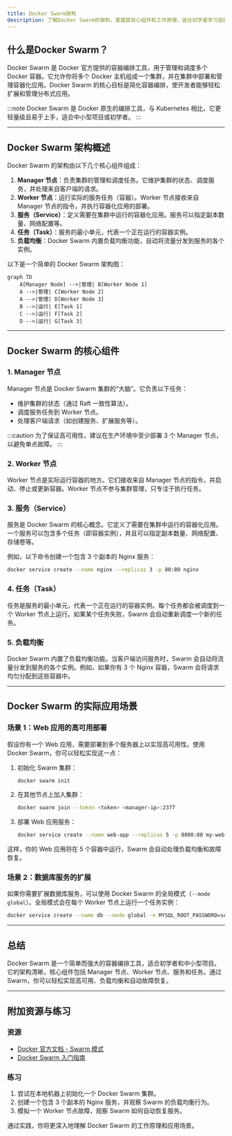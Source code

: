 ```yaml
---
title: Docker Swarm架构
description: 了解Docker Swarm的架构，掌握其核心组件和工作原理，适合初学者学习容器编排技术。
---
```


## 什么是Docker Swarm？

Docker Swarm 是 Docker 官方提供的容器编排工具，用于管理和调度多个 Docker 容器。它允许你将多个 Docker 主机组成一个集群，并在集群中部署和管理容器化应用。Docker Swarm 的核心目标是简化容器编排，使开发者能够轻松扩展和管理分布式应用。

:::note
Docker Swarm 是 Docker 原生的编排工具，与 Kubernetes 相比，它更轻量级且易于上手，适合中小型项目或初学者。
:::

---

## Docker Swarm 架构概述

Docker Swarm 的架构由以下几个核心组件组成：

1. **Manager 节点**：负责集群的管理和调度任务。它维护集群的状态、调度服务，并处理来自客户端的请求。
2. **Worker 节点**：运行实际的服务任务（容器）。Worker 节点接收来自 Manager 节点的指令，并执行容器化应用的部署。
3. **服务（Service）**：定义需要在集群中运行的容器化应用。服务可以指定副本数量、网络配置等。
4. **任务（Task）**：服务的最小单元，代表一个正在运行的容器实例。
5. **负载均衡**：Docker Swarm 内置负载均衡功能，自动将流量分发到服务的各个实例。

以下是一个简单的 Docker Swarm 架构图：

```mermaid
graph TD
    A[Manager Node] -->|管理| B[Worker Node 1]
    A -->|管理| C[Worker Node 2]
    A -->|管理| D[Worker Node 3]
    B -->|运行| E[Task 1]
    C -->|运行| F[Task 2]
    D -->|运行| G[Task 3]
```

---

## Docker Swarm 的核心组件

### 1. Manager 节点

Manager 节点是 Docker Swarm 集群的“大脑”。它负责以下任务：
- 维护集群的状态（通过 Raft 一致性算法）。
- 调度服务任务到 Worker 节点。
- 处理客户端请求（如创建服务、扩展服务等）。

:::caution
为了保证高可用性，建议在生产环境中至少部署 3 个 Manager 节点，以避免单点故障。
:::

### 2. Worker 节点

Worker 节点是实际运行容器的地方。它们接收来自 Manager 节点的指令，并启动、停止或更新容器。Worker 节点不参与集群管理，只专注于执行任务。

### 3. 服务（Service）

服务是 Docker Swarm 的核心概念。它定义了需要在集群中运行的容器化应用。一个服务可以包含多个任务（即容器实例），并且可以指定副本数量、网络配置、存储卷等。

例如，以下命令创建一个包含 3 个副本的 Nginx 服务：

```bash
docker service create --name nginx --replicas 3 -p 80:80 nginx
```

### 4. 任务（Task）

任务是服务的最小单元，代表一个正在运行的容器实例。每个任务都会被调度到一个 Worker 节点上运行。如果某个任务失败，Swarm 会自动重新调度一个新的任务。

### 5. 负载均衡

Docker Swarm 内置了负载均衡功能。当客户端访问服务时，Swarm 会自动将流量分发到服务的各个实例。例如，如果你有 3 个 Nginx 容器，Swarm 会将请求均匀分配到这些容器中。

---

## Docker Swarm 的实际应用场景

### 场景 1：Web 应用的高可用部署

假设你有一个 Web 应用，需要部署到多个服务器上以实现高可用性。使用 Docker Swarm，你可以轻松实现这一点：

1. 初始化 Swarm 集群：
   ```bash
   docker swarm init
   ```
2. 在其他节点上加入集群：
   ```bash
   docker swarm join --token <token> <manager-ip>:2377
   ```
3. 部署 Web 应用服务：
   ```bash
   docker service create --name web-app --replicas 5 -p 8080:80 my-web-app
   ```

这样，你的 Web 应用将在 5 个容器中运行，Swarm 会自动处理负载均衡和故障恢复。

### 场景 2：数据库服务的扩展

如果你需要扩展数据库服务，可以使用 Docker Swarm 的全局模式（`--mode global`）。全局模式会在每个 Worker 节点上运行一个任务实例：

```bash
docker service create --name db --mode global -e MYSQL_ROOT_PASSWORD=secret mysql
```

---

## 总结

Docker Swarm 是一个简单而强大的容器编排工具，适合初学者和中小型项目。它的架构清晰，核心组件包括 Manager 节点、Worker 节点、服务和任务。通过 Swarm，你可以轻松实现高可用、负载均衡和自动故障恢复。

---

## 附加资源与练习

### 资源
- [Docker 官方文档 - Swarm 模式](https://docs.docker.com/engine/swarm/)
- [Docker Swarm 入门指南](https://www.docker.com/blog/getting-started-with-docker-swarm-mode/)

### 练习
1. 尝试在本地机器上初始化一个 Docker Swarm 集群。
2. 创建一个包含 3 个副本的 Nginx 服务，并观察 Swarm 的负载均衡行为。
3. 模拟一个 Worker 节点故障，观察 Swarm 如何自动恢复服务。

通过实践，你将更深入地理解 Docker Swarm 的工作原理和应用场景。